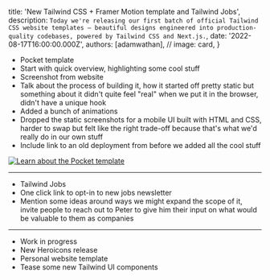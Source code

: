 
  title: 'New Tailwind CSS + Framer Motion template and  Tailwind Jobs',
  description: `Today we're releasing our first batch of official Tailwind CSS website templates — beautiful designs engineered into production-quality codebases, powered by Tailwind CSS and Next.js.`,
  date: '2022-08-17T16:00:00.000Z',
  authors: [adamwathan],
  // image: card,
}

- Pocket template
- Start with quick overview, highlighting some cool stuff
- Screenshot from website
- Talk about the process of building it, how it started off pretty static but something about it didn't quite feel "real" when we put it in the browser, didn't have a unique hook
- Added a bunch of animations
- Dropped the static screenshots for a mobile UI built with HTML and CSS, harder to swap but felt like the right trade-off because that's what we'd really do in our own stuff
- Include link to an old deployment from before we added all the cool stuff

<div className="my-8">
  <a href="https://tailwindui.com/templates/pocket">
    <img src={pocketPreview} alt="Learn about the Pocket template"/>
  </a>
</div>

---

- Tailwind Jobs
- One click link to opt-in to new jobs newsletter
- Mention some ideas around ways we might expand the scope of it, invite people to reach out to Peter to give him their input on what would be valuable to them as companies

---

- Work in progress
- New Heroicons release
- Personal website template
- Tease some new Tailwind UI components